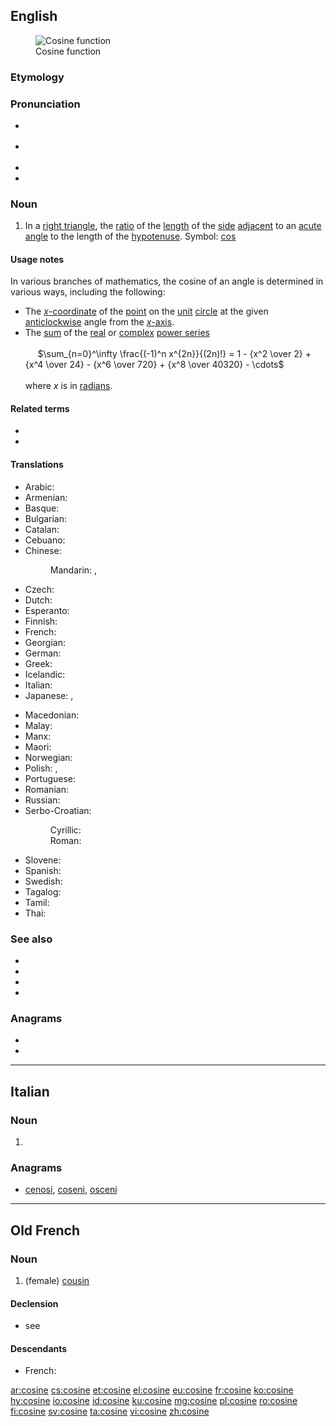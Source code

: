 ==English==
{{wikipedia}}
[[Image:Cosine.svg|thumb|Cosine function]]

===Etymology===
{{prefix|co|sine|lang=en}}

===Pronunciation===
* {{a|UK}} {{IPA|/ˈkəʊ.saɪn/|lang=en}}
* {{a|US}} {{IPA|/ˈkoʊ.saɪn/|lang=en}}
* {{audio|en-uk-cosign.ogg|Audio (UK)|lang=en}}
* {{homophones|lang=en|cosign}}

===Noun===
{{en-noun}}

# {{lb|en|trigonometry}} In a [[right triangle]], the [[ratio]] of the [[length]] of the [[side]] [[adjacent]] to an [[acute]] [[angle]] to the length of the [[hypotenuse]]. Symbol: [[cos]]
<!--These definitions are equivalent to the one above and so do not define different senses of the word.
# {{context|mathematics|lang=en}} The ''x'' [[coordinate]] of the [[point]] on the [[unit]] [[circle]] at the given [[anticlockwise]] angle from the ''x'' [[axis]].
# {{context|mathematics|lang=en}} The [[sum]] of the [[real]] or [[complex]] [[power series]]
:: <math>\sum_0^\infty{{(-1)^{n}}\over{(2n)!}}x^{2n}</math>
-->

====Usage notes====
In various branches of mathematics, the cosine of an angle is determined in various ways, including the following:
* The [[x-coordinate|''x''-coordinate]] of the [[point]] on the [[unit]] [[circle]] at the given [[anticlockwise]] angle from the [[x-axis|''x''-axis]].
* The [[sum]] of the [[real]] or [[complex]] [[power series]]<br><br>&nbsp;&nbsp;&nbsp;&nbsp;&nbsp;<math>\sum_{n=0}^\infty \frac{(-1)^n x^{2n}}{(2n)!} = 1 - {x^2 \over 2} + {x^4 \over 24} - {x^6 \over 720} + {x^8 \over 40320} - \cdots </math><br><br>where ''x'' is in [[radian]]s.

====Related terms====
* {{l|en|arccosine}}
* {{l|en|sine}}

====Translations====
{{trans-top|trigonometric function}}
* Arabic: {{t|ar|جَيْب تَمَام|m}}
* Armenian: {{t+|hy|կոսինուս}}
* Basque: {{t|eu|kosinu}}
* Bulgarian: {{t|bg|косинус|m}}
* Catalan: {{t|ca|cosinus|m}}
* Cebuano: {{t|ceb|kalidpa}}
* Chinese:
*: Mandarin: {{t|cmn|餘弦|sc=Hani}}, {{t+|cmn|余弦|tr=yúxián|sc=Hani}}
* Czech: {{t+|cs|kosinus|m}}
* Dutch: {{t+|nl|cosinus|m}}
* Esperanto: {{t|eo|kosinuso}}
* Finnish: {{t+|fi|kosini}}
* French: {{t+|fr|cosinus|m}}
* Georgian: {{t|ka|კოსინუსი}}
* German: {{t+|de|Kosinus|m}}
* Greek: {{t+|el|συνημίτονο|n}}
* Icelandic: {{t|is|kósínus|m}}
* Italian: {{t+|it|coseno|m}}
* Japanese: {{t+|ja|コサイン|tr=[[kosain]]}}, {{t+|ja|余弦|tr=[[yogen]]}}
{{trans-mid}}
* Macedonian: {{t|mk|косинус|m|tr=kósinus}}
* Malay: {{t|ms|kosinus}}
* Manx: {{t|gv|co-heenys|m}}
* Maori: {{t|mi|whenu}}
* Norwegian: {{t+|no|cosinus|m}}
* Polish: {{t+|pl|cosinus|m}}, {{t+|pl|kosinus}}
* Portuguese: {{t+|pt|co-seno|m}}
* Romanian: {{t+|ro|cosinus|n}}
* Russian: {{t+|ru|ко́синус|m}}
* Serbo-Croatian:
*: Cyrillic: {{t|sh|ко̀синус|m|sc=Cyrl}}
*: Roman: {{t+|sh|kòsinus|m}}
* Slovene: {{t+|sl|kòsínus|m}}
* Spanish: {{t|es|coseno|m}}
* Swedish: {{t+|sv|cosinus|c}}
* Tagalog: {{t|tl|kasinway}}
* Tamil: {{t|ta|துணைசெவ்வளை|tr=thuNaichchevvaLai}}
* Thai: {{t+|th|โคไซน์}}
{{trans-bottom}}

===See also===
* {{l|en|power series}}
* {{l|en|secant}}
* {{l|en|tangent}}
* {{l|en|trigonometry}}

===Anagrams===
* {{l|en|conies}}
* {{l|en|oscine}}

----

==Italian==

===Noun===
{{head|it|noun plural form|g=f}}

# {{plural of|cosina|lang=it}}

===Anagrams===
* [[cenosi#Italian|cenosi]], [[coseni#Italian|coseni]], [[osceni#Italian|osceni]]

----

==Old French==

===Noun===
{{fro-noun|f}}

# (female) [[cousin]]

====Declension====
* see {{m|fro|cosin}}

====Descendants====
* French: {{l|fr|cousine}}

[[ar:cosine]]
[[cs:cosine]]
[[et:cosine]]
[[el:cosine]]
[[eu:cosine]]
[[fr:cosine]]
[[ko:cosine]]
[[hy:cosine]]
[[io:cosine]]
[[id:cosine]]
[[ku:cosine]]
[[mg:cosine]]
[[pl:cosine]]
[[ro:cosine]]
[[fi:cosine]]
[[sv:cosine]]
[[ta:cosine]]
[[vi:cosine]]
[[zh:cosine]]